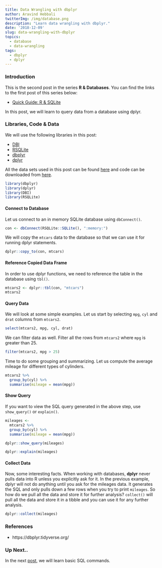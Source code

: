 ```yaml
---
title: Data Wrangling with dbplyr
author: Aravind Hebbali
twitterImg: /img/database.png
description: "Learn data wrangling with dbplyr."
date: '2018-12-09'
slug: data-wrangling-with-dbplyr
topics:
  - database
  - data-wrangling
tags:
  - dbplyr
  - dplyr
---
```


### Introduction

This is the second post in the series **R & Databases**. You can find the links to the first post of this series below:

- [Quick Guide: R & SQLite](https://blog.rsquaredacademy.com/quick-guide-r-sqlite/)

In this post, we will learn to query data from a database using dplyr.

### Libraries, Code & Data

We will use the following libraries in this post:

- [DBI](http://readr.tidyverse.org/)
- [RSQLite](https://rstats-db.github.io/RSQLite/)
- [dbplyr](http://dbplyr.tidyverse.org/)
- [dplyr](http://dplyr.tidyverse.org/)

All the data sets used in this post can be found [here](https://github.com/rsquaredacademy/datasets) and code can be downloaded from [here](https://gist.github.com/rsquaredacademy/f5ee72cee9ab3256230cdedecd3ef25b).


```r
library(dbplyr)
library(dplyr)
library(DBI)
library(RSQLite)
```

#### Connect to Database

Let us connect to an in memory SQLite database using `dbConnect()`.

```r
con <- dbConnect(RSQLite::SQLite(), ":memory:")
```

We will copy the `mtcars` data to the database so that we can use it for running
dplyr statements.

```r
dplyr::copy_to(con, mtcars)
```

#### Reference Copied Data Frame

In order to use dplyr functions, we need to reference the table in the database using
`tbl()`.

```r
mtcars2 <- dplyr::tbl(con, "mtcars")
mtcars2
```

#### Query Data 

We will look at some simple examples. Let us start by selecting `mpg`, `cyl` and `drat` 
columns from `mtcars2`.

```r
select(mtcars2, mpg, cyl, drat)
```

We can filter data as well. Filter all the rows from `mtcars2` where `mpg` is 
greater than 25.

```r
filter(mtcars2, mpg > 25)
```

Time to do some grouping and summarizing. Let us compute the average mileage for
different types of cylinders.

```r
mtcars2 %>%
  group_by(cyl) %>%
  summarise(mileage = mean(mpg))
```

#### Show Query

If you want to view the SQL query generated in the above step, use `show_query()` or `explain()`.

```r
mileages <- 
  mtcars2 %>%
  group_by(cyl) %>%
  summarise(mileage = mean(mpg))

dplyr::show_query(mileages)

dplyr::explain(mileages)
```

#### Collect Data

Now, some interesting facts. When working with databases, **dplyr** never pulls data into R unless you explicitly ask for it. In the previous example, dplyr will not do anything until you ask for the mileages data. It generates the SQL and only pulls down a few rows when you try to print `mileages`. 
So how do we pull all the data and store it for further analysis? `collect()` will pull all 
the data and store it in a tibble and you can use it for any further analysis.

```r
dplyr::collect(mileages)
```

### References

- https://dbplyr.tidyverse.org/

### Up Next..

In the next [post](), we will learn basic SQL commands.

